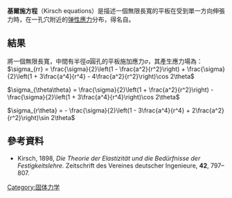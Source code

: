 {{orphan|time=2016-09-21T01:24:39+00:00}}
'''基爾施方程'''（Kirsch equations）是描述一個無限長寬的平板在受到單一方向伸張力時，在一孔穴附近的[[弹性_(物理学)|弹性]][[應力|應力]]分布，得名自{{le|恩斯特·古斯塔夫·基爾施|Ernst Gustav Kirsch]}}。

== 結果 ==
將一個無限長寬，中間有半徑''a''圓孔的平板施加應力''σ''，其產生應力場為：
<math>
\sigma_{rr} = \frac{\sigma}{2}\left(1 - \frac{a^2}{r^2}\right) + \frac{\sigma}{2}\left(1 + 3\frac{a^4}{r^4} - 4\frac{a^2}{r^2}\right)\cos 2\theta
</math>

<math>
\sigma_{\theta\theta} = \frac{\sigma}{2}\left(1 + \frac{a^2}{r^2}\right) - \frac{\sigma}{2}\left(1 + 3\frac{a^4}{r^4}\right)\cos 2\theta
</math>

<math>
\sigma_{r\theta} = - \frac{\sigma}{2}\left(1 - 3\frac{a^4}{r^4} + 2\frac{a^2}{r^2}\right)\sin 2\theta
</math>

==參考資料==
*Kirsch, 1898, ''Die Theorie der Elastizität und die Bedürfnisse der Festigkeitslehre.'' Zeitschrift des Vereines deutscher Ingenieure, '''42''', 797–807.

{{力學小作品}}
[[Category:固体力学|Category:固体力学]]